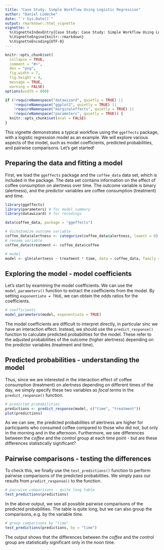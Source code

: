 ```yaml
---
title: "Case Study: Simple Workflow Using Logistic Regression"
author: "Daniel Lüdecke"
date: "`r Sys.Date()`"
output: rmarkdown::html_vignette
vignette: >
  %\VignetteIndexEntry{Case Study: Case Study: Simple Workflow Using Logistic Regression}
  %\VignetteEngine{knitr::rmarkdown}
  %\VignetteEncoding{UTF-8}
---
```


```r
knitr::opts_chunk$set(
  collapse = TRUE,
  comment = "#>",
  dev = "png",
  fig.width = 7,
  fig.height = 4,
  message = TRUE,
  warning = FALSE)
options(width = 800)

if (!requireNamespace("datawizard", quietly = TRUE) ||
    !requireNamespace("ggplot2", quietly = TRUE) ||
    !requireNamespace("marginaleffects", quietly = TRUE) ||
    !requireNamespace("parameters", quietly = TRUE)) {
  knitr::opts_chunk$set(eval = FALSE)
}
```

This vignette demonstrates a typical workflow using the `ggeffects` package, with a logistic regression model as an example. We will explore various aspects of the model, such as model coefficients, predicted probabilities, and pairwise comparisons. Let's get started!

## Preparing the data and fitting a model

First, we load the `ggeffects` package and the `coffee_data` data set, which is included in the package. The data set contains information on the effect of coffee consumption on alertness over time. The outcome variable is binary (alertness), and the predictor variables are coffee consumption (treatment) and time.

```r
library(ggeffects)
library(parameters) # for model summary
library(datawizard) # for recodings

data(coffee_data, package = "ggeffects")

# dichotomize outcome variable
coffee_data$alertness <- categorize(coffee_data$alertness, lowest = 0)
# rename variable
coffee_data$treatment <- coffee_data$coffee

# model
model <- glm(alertness ~ treatment * time, data = coffee_data, family = binomial())
```

## Exploring the model - model coefficients

Let's start by examining the model coefficients. We can use the `model_parameters()` function to extract the coefficients from the model. By setting `exponentiate = TRUE`, we can obtain the odds ratios for the coefficients.

```r
# coefficients
model_parameters(model, exponentiate = TRUE)
```

The model coefficients are difficult to interpret directly, in particular sinc we have an interaction effect. Instead, we should use the `predict_response()` function to calculate predicted probabilities for the model. These refer to the adjusted probabilities of the outcome (higher alertness) depending on the predictor variables (treatment and time).

## Predicted probabilities - understanding the model

Thus, since we are interested in the interaction effect of coffee consumption (treatment) on alertness depending on different times of the day, we simply specify these two variables as _focal terms_ in the `predict_response()` function.

```r
# predicted probabilities
predictions <- predict_response(model, c("time", "treatment"))
plot(predictions)
```

As we can see, the predicted probabilities of alertness are higher for participants who consumed coffee compared to those who did not, but only in the morning and in the afternoon. Furthermore, we see differences between the _coffee_ and the _control_ group at each time point - but are these differences statistically significant?

## Pairwise comparisons - testing the differences

To check this, we finally use the `test_predictions()` function to perform pairwise comparisons of the predicted probabilities. We simply pass our results from `predict_response()` to the function.

```r
# pairwise comparisons - quite long table
test_predictions(predictions)
```

In the above output, we see all possible pairwise comparisons of the predicted probabilities. The table is quite long, but we can also group the comparisons, e.g. by the variable _time_.

```r
# group comparisons by "time"
test_predictions(predictions, by = "time")
```

The output shows that the differences between the _coffee_ and the _control_ group are statistically significant only in the noon time.
